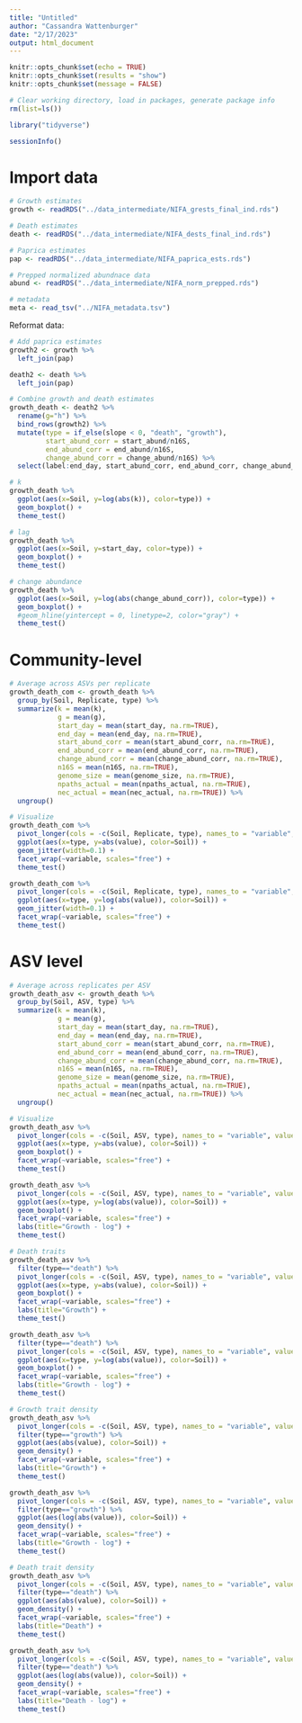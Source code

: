 ```yaml
---
title: "Untitled"
author: "Cassandra Wattenburger"
date: "2/17/2023"
output: html_document
---
```


```r
knitr::opts_chunk$set(echo = TRUE)
knitr::opts_chunk$set(results = "show")
knitr::opts_chunk$set(message = FALSE)
```

```r
# Clear working directory, load in packages, generate package info
rm(list=ls())

library("tidyverse")

sessionInfo()
```

# Import data

```r
# Growth estimates
growth <- readRDS("../data_intermediate/NIFA_grests_final_ind.rds")

# Death estimates
death <- readRDS("../data_intermediate/NIFA_dests_final_ind.rds")

# Paprica estimates
pap <- readRDS("../data_intermediate/NIFA_paprica_ests.rds")

# Prepped normalized abundnace data
abund <- readRDS("../data_intermediate/NIFA_norm_prepped.rds")

# metadata
meta <- read_tsv("../NIFA_metadata.tsv")
```

Reformat data: 

```r
# Add paprica estimates
growth2 <- growth %>% 
  left_join(pap)

death2 <- death %>% 
  left_join(pap)

# Combine growth and death estimates
growth_death <- death2 %>%
  rename(g="h") %>% 
  bind_rows(growth2) %>% 
  mutate(type = if_else(slope < 0, "death", "growth"),
         start_abund_corr = start_abund/n16S,
         end_abund_corr = end_abund/n16S,
         change_abund_corr = change_abund/n16S) %>% 
  select(label:end_day, start_abund_corr, end_abund_corr, change_abund_corr, n16S:type)
```

```r
# k
growth_death %>% 
  ggplot(aes(x=Soil, y=log(abs(k)), color=type)) +
  geom_boxplot() +
  theme_test()

# lag
growth_death %>% 
  ggplot(aes(x=Soil, y=start_day, color=type)) +
  geom_boxplot() +
  theme_test()

# change abundance
growth_death %>% 
  ggplot(aes(x=Soil, y=log(abs(change_abund_corr)), color=type)) +
  geom_boxplot() +
  #geom_hline(yintercept = 0, linetype=2, color="gray") +
  theme_test()
```

# Community-level

```r
# Average across ASVs per replicate
growth_death_com <- growth_death %>% 
  group_by(Soil, Replicate, type) %>% 
  summarize(k = mean(k),
            g = mean(g),
            start_day = mean(start_day, na.rm=TRUE),
            end_day = mean(end_day, na.rm=TRUE),
            start_abund_corr = mean(start_abund_corr, na.rm=TRUE),
            end_abund_corr = mean(end_abund_corr, na.rm=TRUE),
            change_abund_corr = mean(change_abund_corr, na.rm=TRUE),
            n16S = mean(n16S, na.rm=TRUE),
            genome_size = mean(genome_size, na.rm=TRUE),
            npaths_actual = mean(npaths_actual, na.rm=TRUE),
            nec_actual = mean(nec_actual, na.rm=TRUE)) %>% 
  ungroup()

# Visualize
growth_death_com %>% 
  pivot_longer(cols = -c(Soil, Replicate, type), names_to = "variable", values_to = "value") %>% 
  ggplot(aes(x=type, y=abs(value), color=Soil)) +
  geom_jitter(width=0.1) +
  facet_wrap(~variable, scales="free") +
  theme_test()

growth_death_com %>% 
  pivot_longer(cols = -c(Soil, Replicate, type), names_to = "variable", values_to = "value") %>% 
  ggplot(aes(x=type, y=log(abs(value)), color=Soil)) +
  geom_jitter(width=0.1) +
  facet_wrap(~variable, scales="free") +
  theme_test()
```

# ASV level

```r
# Average across replicates per ASV
growth_death_asv <- growth_death %>% 
  group_by(Soil, ASV, type) %>% 
  summarize(k = mean(k),
            g = mean(g),
            start_day = mean(start_day, na.rm=TRUE),
            end_day = mean(end_day, na.rm=TRUE),
            start_abund_corr = mean(start_abund_corr, na.rm=TRUE),
            end_abund_corr = mean(end_abund_corr, na.rm=TRUE),
            change_abund_corr = mean(change_abund_corr, na.rm=TRUE),
            n16S = mean(n16S, na.rm=TRUE),
            genome_size = mean(genome_size, na.rm=TRUE),
            npaths_actual = mean(npaths_actual, na.rm=TRUE),
            nec_actual = mean(nec_actual, na.rm=TRUE)) %>% 
  ungroup()

# Visualize
growth_death_asv %>% 
  pivot_longer(cols = -c(Soil, ASV, type), names_to = "variable", values_to = "value") %>% 
  ggplot(aes(x=type, y=abs(value), color=Soil)) +
  geom_boxplot() +
  facet_wrap(~variable, scales="free") +
  theme_test()

growth_death_asv %>%
  pivot_longer(cols = -c(Soil, ASV, type), names_to = "variable", values_to = "value") %>% 
  ggplot(aes(x=type, y=log(abs(value)), color=Soil)) +
  geom_boxplot() +
  facet_wrap(~variable, scales="free") +
  labs(title="Growth - log") +
  theme_test()

# Death traits
growth_death_asv %>% 
  filter(type=="death") %>% 
  pivot_longer(cols = -c(Soil, ASV, type), names_to = "variable", values_to = "value") %>% 
  ggplot(aes(x=type, y=abs(value), color=Soil)) +
  geom_boxplot() +
  facet_wrap(~variable, scales="free") +
  labs(title="Growth") +
  theme_test()

growth_death_asv %>% 
  filter(type=="death") %>% 
  pivot_longer(cols = -c(Soil, ASV, type), names_to = "variable", values_to = "value") %>% 
  ggplot(aes(x=type, y=log(abs(value)), color=Soil)) +
  geom_boxplot() +
  facet_wrap(~variable, scales="free") +
  labs(title="Growth - log") +
  theme_test()

# Growth trait density
growth_death_asv %>% 
  pivot_longer(cols = -c(Soil, ASV, type), names_to = "variable", values_to = "value") %>% 
  filter(type=="growth") %>% 
  ggplot(aes(abs(value), color=Soil)) +
  geom_density() +
  facet_wrap(~variable, scales="free") +
  labs(title="Growth") +
  theme_test()

growth_death_asv %>% 
  pivot_longer(cols = -c(Soil, ASV, type), names_to = "variable", values_to = "value") %>% 
  filter(type=="growth") %>% 
  ggplot(aes(log(abs(value)), color=Soil)) +
  geom_density() +
  facet_wrap(~variable, scales="free") +
  labs(title="Growth - log") +
  theme_test()

# Death trait density
growth_death_asv %>% 
  pivot_longer(cols = -c(Soil, ASV, type), names_to = "variable", values_to = "value") %>% 
  filter(type=="death") %>% 
  ggplot(aes(abs(value), color=Soil)) +
  geom_density() +
  facet_wrap(~variable, scales="free") +
  labs(title="Death") +
  theme_test()

growth_death_asv %>% 
  pivot_longer(cols = -c(Soil, ASV, type), names_to = "variable", values_to = "value") %>% 
  filter(type=="death") %>% 
  ggplot(aes(log(abs(value)), color=Soil)) +
  geom_density() +
  facet_wrap(~variable, scales="free") +
  labs(title="Death - log") +
  theme_test()
```

